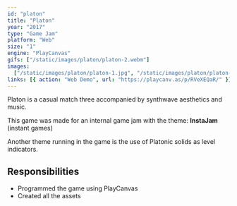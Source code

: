 ```yaml
---
id: "platon"
title: "Platon"
year: "2017"
type: "Game Jam"
platform: "Web"
size: "1"
engine: "PlayCanvas"
gifs: ["/static/images/platon/platon-2.webm"]
images:
  ["/static/images/platon/platon-1.jpg", "/static/images/platon/platon-3.jpg"]
links: [{ action: "Web Demo", url: "https://playcanv.as/p/RVeXEQaR/" }]
---
```


Platon is a casual match three accompanied by synthwave aesthetics and music.

This game was made for an internal game jam with the theme: **InstaJam** (instant games)

Another theme running in the game is the use of Platonic solids as level indicators.

## Responsibilities

- Programmed the game using PlayCanvas
- Created all the assets
